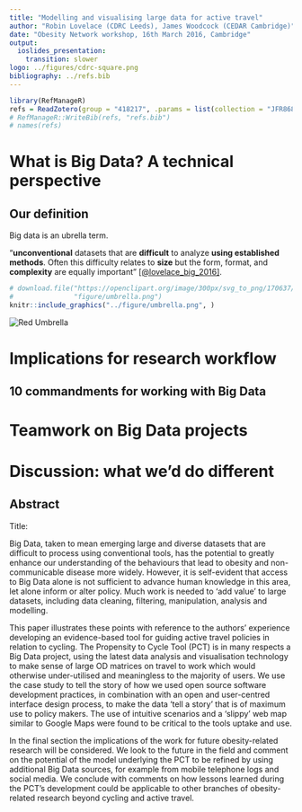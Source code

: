 ```yaml
---
title: "Modelling and visualising large data for active travel"
author: "Robin Lovelace (CDRC Leeds), James Woodcock (CEDAR Cambridge)"
date: "Obesity Network workshop, 16th March 2016, Cambridge"
output:
  ioslides_presentation:
    transition: slower
logo: ../figures/cdrc-square.png
bibliography: ../refs.bib
---
```


```r
library(RefManageR)
refs = ReadZotero(group = "418217", .params = list(collection = "JFR868KJ"))
# RefManageR::WriteBib(refs, "refs.bib")
# names(refs)
```


# What is Big Data? A technical perspective

## Our definition

Big data is an ubrella term.

"**unconventional**  datasets  that  are  **difficult**  to  analyze
**using established methods**. Often this difficulty relates to **size** but the form, format, and **complexity** are equally important" [[@lovelace_big_2016]](http://onlinelibrary.wiley.com/doi/10.1111/gean.12081/pdf). 

<!-- ![](https://openclipart.org/image/300px/svg_to_png/170637/1339577112.png) -->

```r
# download.file("https://openclipart.org/image/300px/svg_to_png/170637/1339577112.png",
#               "figure/umbrella.png")
knitr::include_graphics("../figure/umbrella.png", )
```


<img src="https://openclipart.org/image/300px/svg_to_png/170637/1339577112.png&disposition=attachment" alt="Red Umbrella" title="Red Umbrella by  gnokii ( https://openclipart.org/user-detail/gnokii )" />

# Implications for research workflow

## 10 commandments for working with Big Data

# Teamwork on Big Data projects

# Discussion: what we'd do different

## Abstract

Title: 

Big Data, taken to mean emerging large and diverse datasets that are difficult to process using conventional tools, has the potential to greatly enhance our understanding of the behaviours that lead to obesity and non-communicable disease more widely. However, it is self-evident that access to Big Data alone is not sufficient to advance human knowledge in this area,  let alone inform or alter policy. Much work is needed to 'add value' to large datasets, including data cleaning, filtering, manipulation, analysis and modelling.

This paper illustrates these points with reference to the authors' 
experience developing an evidence-based tool for guiding active travel policies in relation to cycling. The Propensity to Cycle Tool (PCT) is in many respects a Big Data project, using the latest data analysis and visualisation technology to make sense of large OD matrices on travel to work which would otherwise under-utilised and meaningless to the majority of users. We use the case study to tell the story of how we used open source software development practices, in combination with an open and user-centred interface design process, to make the data 'tell a story' that is of maximum use to policy makers. The use of intuitive scenarios and a 'slippy' web map similar to Google Maps were found to be critical to the tools uptake and use.

In the final section the implications of the work for future obesity-related research will be considered. We look to the future in the field and comment on the potential of the model underlying the PCT to be refined by using additional Big Data sources, for example from mobile telephone logs and social media. We conclude with comments on how lessons learned during the PCT's development could be applicable to other branches of obesity-related research beyond cycling and active travel.
